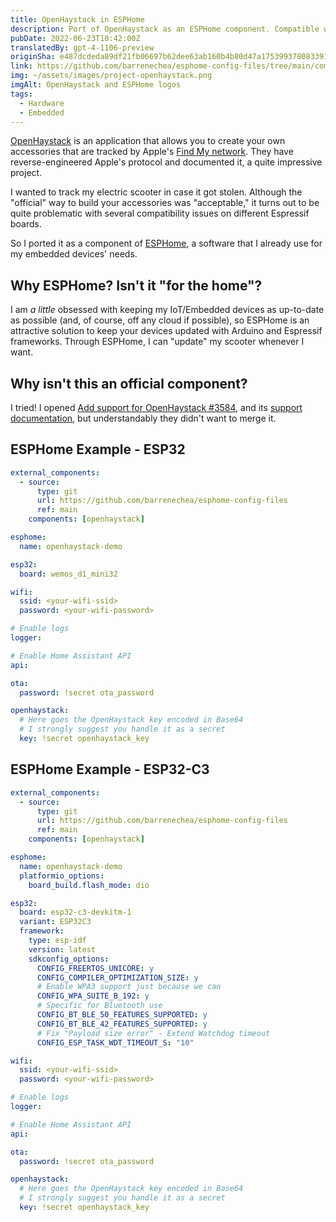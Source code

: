```yaml
---
title: OpenHaystack in ESPHome
description: Port of OpenHaystack as an ESPHome component. Compatible with all Espressif BLE devices.
pubDate: 2022-06-23T10:42:00Z
translatedBy: gpt-4-1106-preview
originSha: e487dcdeda89df21fb06697b62dee63ab160b4b80d47a17539937808339181ab
link: https://github.com/barrenechea/esphome-config-files/tree/main/components/openhaystack
img: ~/assets/images/project-openhaystack.png
imgAlt: OpenHaystack and ESPHome logos
tags:
  - Hardware
  - Embedded
---
```


[OpenHaystack](https://github.com/seemoo-lab/openhaystack) is an application that allows you to create your own accessories that are tracked by Apple's [Find My network](https://developer.apple.com/find-my/). They have reverse-engineered Apple's protocol and documented it, a quite impressive project.

I wanted to track my electric scooter in case it got stolen. Although the "official" way to build your accessories was "acceptable," it turns out to be quite problematic with several compatibility issues on different Espressif boards.

So I ported it as a component of [ESPHome](https://esphome.io/), a software that I already use for my embedded devices' needs.

## Why ESPHome? Isn't it "for the home"?

I am _a little_ obsessed with keeping my IoT/Embedded devices as up-to-date as possible (and, of course, off any cloud if possible), so ESPHome is an attractive solution to keep your devices updated with Arduino and Espressif frameworks. Through ESPHome, I can "update" my scooter whenever I want.

## Why isn't this an official component?

I tried! I opened [Add support for OpenHaystack #3584](https://github.com/esphome/esphome/pull/3584), and its [support documentation](https://deploy-preview-2146--esphome.netlify.app/components/openhaystack.html), but understandably they didn't want to merge it.

## ESPHome Example - ESP32

```yaml
external_components:
  - source:
      type: git
      url: https://github.com/barrenechea/esphome-config-files
      ref: main
    components: [openhaystack]

esphome:
  name: openhaystack-demo

esp32:
  board: wemos_d1_mini32

wifi:
  ssid: <your-wifi-ssid>
  password: <your-wifi-password>

# Enable logs
logger:

# Enable Home Assistant API
api:

ota:
  password: !secret ota_password

openhaystack:
  # Here goes the OpenHaystack key encoded in Base64
  # I strongly suggest you handle it as a secret
  key: !secret openhaystack_key
```

## ESPHome Example - ESP32-C3

```yaml
external_components:
  - source:
      type: git
      url: https://github.com/barrenechea/esphome-config-files
      ref: main
    components: [openhaystack]

esphome:
  name: openhaystack-demo
  platformio_options:
    board_build.flash_mode: dio

esp32:
  board: esp32-c3-devkitm-1
  variant: ESP32C3
  framework:
    type: esp-idf
    version: latest
    sdkconfig_options:
      CONFIG_FREERTOS_UNICORE: y
      CONFIG_COMPILER_OPTIMIZATION_SIZE: y
      # Enable WPA3 support just because we can
      CONFIG_WPA_SUITE_B_192: y
      # Specific for Bluetooth use
      CONFIG_BT_BLE_50_FEATURES_SUPPORTED: y
      CONFIG_BT_BLE_42_FEATURES_SUPPORTED: y
      # Fix "Payload size error" - Extend Watchdog timeout
      CONFIG_ESP_TASK_WDT_TIMEOUT_S: "10"

wifi:
  ssid: <your-wifi-ssid>
  password: <your-wifi-password>

# Enable logs
logger:

# Enable Home Assistant API
api:

ota:
  password: !secret ota_password

openhaystack:
  # Here goes the OpenHaystack key encoded in Base64
  # I strongly suggest you handle it as a secret
  key: !secret openhaystack_key
```

